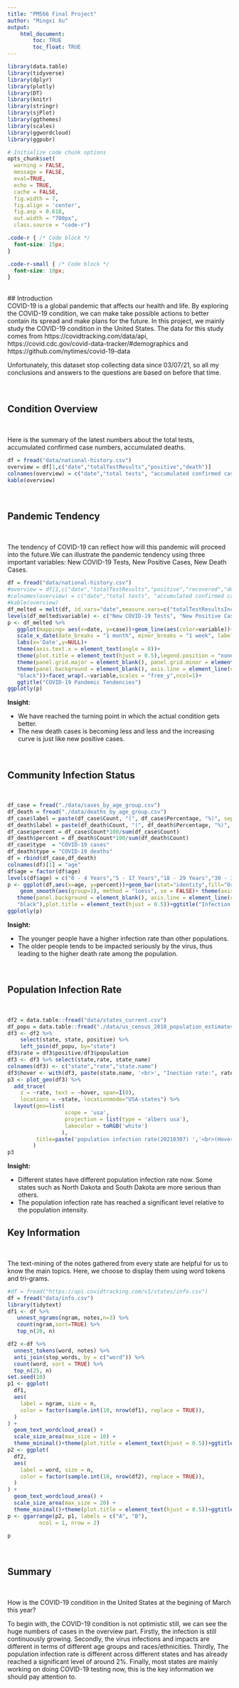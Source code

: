 ```yaml
---
title: "PM566 Final Project"
author: "Mingxi Xu"
output: 
    html_document:
        toc: TRUE
        toc_float: TRUE
--- 
```



```r

library(data.table)
library(tidyverse)
library(dplyr)
library(plotly)
library(DT)
library(knitr)
library(stringr)
library(sjPlot)
library(ggthemes)
library(scales)
library(ggwordcloud)
library(ggpubr)

# Initialize code chunk options
opts_chunk$set(
  warning = FALSE,
  message = FALSE,
  eval=TRUE,
  echo = TRUE,
  cache = FALSE,
  fig.width = 7, 
  fig.align = 'center',
  fig.asp = 0.618,
  out.width = "700px",
  class.source = "code-r")
```

```css
.code-r { /* Code block */
  font-size: 15px;
}

.code-r-small { /* Code block */
  font-size: 10px;
}
```

<br>
## Introduction 
<br>
COVID-19 is a global pandemic that affects our health and life. By exploring the COVID-19 condition, we can make take possible actions to better contain its spread and make plans for the future. In this project, we mainly study the COVID-19 condition in the United States. The data for this study comes from https://covidtracking.com/data/api, https://covid.cdc.gov/covid-data-tracker/#demographics and https://github.com/nytimes/covid-19-data

Unfortunately, this dataset stop collecting data since 03/07/21, so all my conclusions and answers to the questions are based on before that time.

<br>

## Condition Overview

<br>

Here is the summary of the latest numbers about the total tests, accumulated confirmed case numbers, accumulated deaths. 

```r
df = fread("data/national-history.csv")
overview = df[1,c("date","totalTestResults","positive","death")]
colnames(overview) = c("date","total tests", "accumulated confirmed case numbers", "accumulated deaths")
kable(overview)
```

<br>

## Pandemic Tendency

<br>

The tendency of COVID-19 can reflect how will this pandemic will proceed into the future.We can illustrate the pandemic tendency using three important variables: New COVID-19 Tests, New Positive Cases, New Death Cases. 

```r
df = fread("data/national-history.csv")
#overview = df[1,c("date","totalTestResults","positive","recovered","death")]
#colnames(overview) = c("date","total tests", "accumulated confirmed case numbers", "accumulated recoveries", "accumulated deaths")
#kable(overview)
df_melted = melt(df, id.vars="date",measure.vars=c("totalTestResultsIncrease","positiveIncrease","deathIncrease"), value.name="case")
levels(df_melted$variable) <- c("New COVID-19 Tests", "New Positive Cases", "New Death Cases")
p <- df_melted %>%
   ggplot(mapping= aes(x=date, y=case))+geom_line(aes(color=variable))+geom_area(alpha=0.5,aes(fill=variable))+
   scale_x_date(date_breaks = "1 month", minor_breaks = "1 week", labels = date_format("%b-%d"))+
   labs(x='Date',y=NULL)+
   theme(axis.text.x = element_text(angle = 0))+
   theme(plot.title = element_text(hjust = 0.5),legend.position = "none")+
   theme(panel.grid.major = element_blank(), panel.grid.minor = element_blank())+
   theme(panel.background = element_blank(), axis.line = element_line(colour =    
   "black"))+facet_wrap(.~variable,scales = "free_y",ncol=1)+
   ggtitle("COVID-19 Pandemic Tendencies")
ggplotly(p)
```
**Insight**:

- We have reached the turning point in which the actual condition gets better. 
- The new death cases is becoming less and less and the increasing curve is just like new positive cases.

<br>

## Community Infection Status

<br>

```r
df_case = fread("./data/cases_by_age_group.csv")
df_death = fread("./data/deaths_by_age_group.csv")
df_case$label = paste(df_case$Count, "(", df_case$Percentage, "%)", sep="")
df_death$label = paste(df_death$Count, "(", df_death$Percentage, "%)", sep="")
df_case$percent = df_case$Count*100/sum(df_case$Count)
df_death$percent = df_death$Count*100/sum(df_death$Count)
df_case$type  = "COVID-19 cases"
df_death$type = "COVID-19 deaths"
df = rbind(df_case,df_death)
colnames(df)[1] = "age"
df$age = factor(df$age)
levels(df$age) = c("0 - 4 Years","5 - 17 Years","18 - 29 Years","30 - 39 Years", "40 - 49 Years","50 - 64 Years","65 - 74 Years","75 - 84 Years","85+ Years")
p <- ggplot(df,aes(x=age, y=percent))+geom_bar(stat="identity",fill="Orange")+
    geom_smooth(aes(group=1), method = "loess", se = FALSE)+ theme(axis.text.x = element_text(angle =    45,vjust=15))+labs(x=NULL)+facet_wrap(.~type)+
   theme(panel.background = element_blank(), axis.line = element_line(colour =    
   "black"),plot.title = element_text(hjust = 0.5))+ggtitle("Infection status of different age groups")
ggplotly(p)
```
**Insight:**

- The younger people have a higher infection rate than other populations. 
- The older people tends to be impacted seriously by the virus, thus leading to the higher death rate among the population.

<br>

## Population Infection Rate

<br>

```r
df2 = data.table::fread("data/states_current.csv")
df_popu = data.table::fread("./data/us_census_2018_population_estimates_states.csv")
df3 <- df2 %>%
    select(state, state, positive) %>%
    left_join(df_popu, by="state")
df3$rate = df3$positive/df3$population
df3 <- df3 %>% select(state,rate, state_name)
colnames(df3) <- c("state","rate","state.name")
df3$hover <- with(df3, paste(state.name, '<br>', "Inection rate:", rate))
p3 <- plot_geo(df3) %>%
  add_trace(
    z = ~rate, text = ~hover, span=I(0),
    locations = ~state, locationmode="USA-states") %>%
  layout(geo=list(
                  scope = 'usa',
                  projection = list(type = 'albers usa'),
                  lakecolor = toRGB('white')
                 ),
         title=paste('population infection rate(20210307) ','<br>(Hover for value)')
        )
p3
```
**Insight:**

- Different states have different population infection rate now. Some states such as North Dakota and South Dakota are more serious than others. 
- The population infection rate has reached a significant level relative to the population intensity.
<br>

## Key Information

<br>

The text-mining of the notes gathered from every state are helpful for us to know the main topics. Here, we choose to display them using word tokens and tri-grams.

```r
#df = fread("https://api.covidtracking.com/v1/states/info.csv")
df = fread("data/info.csv")
library(tidytext)
df1 <- df %>%
   unnest_ngrams(ngram, notes,n=3) %>%
   count(ngram,sort=TRUE) %>%
   top_n(20, n)

df2 <-df %>%
  unnest_tokens(word, notes) %>%
  anti_join(stop_words, by = c("word")) %>%
  count(word, sort = TRUE) %>%
  top_n(25, n)
set.seed(10)
p1 <- ggplot(
  df1,
  aes(
    label = ngram, size = n,
    color = factor(sample.int(10, nrow(df1), replace = TRUE)),
  )
) +
  geom_text_wordcloud_area() +
  scale_size_area(max_size = 10) +
  theme_minimal()+theme(plot.title = element_text(hjust = 0.5))+ggtitle("tri-gram word cloud")
p2 <- ggplot(
  df2,
  aes(
    label = word, size = n,
    color = factor(sample.int(10, nrow(df2), replace = TRUE)),
  )
) +
  geom_text_wordcloud_area() +
  scale_size_area(max_size = 20) +
  theme_minimal()+theme(plot.title = element_text(hjust = 0.5))+ggtitle("token-level word cloud")
p <- ggarrange(p2, p1, labels = c("A", "B"),
          ncol = 1, nrow = 2)

p
```
<br>

## Summary

<br>

How is the COVID-19 condition in the United States at the begining of March this year?

To begin with, the COVID-19 condition is not optimistic still, we can see the huge numbers of cases in the overview part.  Firstly, the infection is still continuously growing. Secondly, the virus infections and impacts are different in terms of different age groups and races/ethnicities. Thirdly, The population infection rate is different across different states and has already reached a significant level of around 2%. Finally, most states are mainly working on doing COVID-19 testing now, this is the key information we should pay attention to.

<br>
<br>

